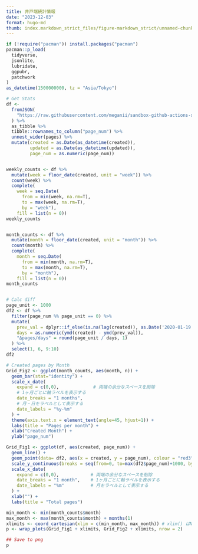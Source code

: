 ```yaml
---
title: 井戸端統計情報
date: "2023-12-03"
format: hugo-md
thumb: index.markdown_strict_files/figure-markdown_strict/unnamed-chunk-1-1.png
---
```


```r
if (!require("pacman")) install.packages("pacman")
pacman::p_load(
  tidyverse,
  jsonlite,
  lubridate,
  ggpubr,
  patchwork
)
as_datetime(1500000000, tz = "Asia/Tokyo")

# Get Stats
df <-
  fromJSON(
    "https://raw.githubusercontent.com/meganii/sandbox-github-actions-scheduler/main/villagepump/stats/pages.json"
  ) %>%
  as_tibble %>%
  tibble::rownames_to_column("page_num") %>%
  unnest_wider(pages) %>% 
  mutate(created = as.Date(as_datetime(created)),
         updated = as.Date(as_datetime(updated)),
         page_num = as.numeric(page_num))


weekly_counts <- df %>% 
  mutate(week = floor_date(created, unit = "week")) %>% 
  count(week) %>% 
  complete(
    week = seq.Date(
      from = min(week, na.rm=T),
      to = max(week, na.rm=T),
      by = "week"),
    fill = list(n = 0))
weekly_counts


month_counts <- df %>% 
  mutate(month = floor_date(created, unit = "month")) %>% 
  count(month) %>% 
  complete(
    month = seq.Date(
      from = min(month, na.rm=T),
      to = max(month, na.rm=T),
      by = "month"),
    fill = list(n = 0))
month_counts


# Calc diff
page_unit <- 1000
df2 <- df %>%
  filter(page_num %% page_unit == 0) %>%
  mutate(
    prev_val = dplyr::if_else(is.na(lag(created)), as.Date('2020-01-19'), lag(created)),
    days = as.numeric(ymd(created) - ymd(prev_val)),
    "Δpages/days" = round(page_unit / days, 1)
  ) %>% 
  select(1, 6, 9:10)
df2

# Created pages by Month
Grid_Fig2 <- ggplot(month_counts, aes(month, n)) +
  geom_bar(stat="identity") + 
  scale_x_date(
    expand = c(0,0),             # 両端の余分なスペースを削除
    # 1ヶ月ごとに軸ラベルを表示する
    date_breaks = "1 months",
    # 月・日をラベルとして表示する
    date_labels = "%y-%m"
  ) +
  theme(axis.text.x = element_text(angle=45, hjust=1)) +
  labs(title = "Pages per month") +
  xlab("Created Month") +
  ylab("page_num")

Grid_Fig1 <- ggplot(df, aes(created, page_num)) +
  geom_line() +
  geom_point(data= df2, aes(x = created, y = page_num), colour = "red3") +
  scale_y_continuous(breaks = seq(from=0, to=max(df2$page_num)+1000, by=1000)) +
  scale_x_date(
    expand = c(0,0),            # 両端の余分なスペースを削除
    date_breaks = "1 month",    # 1ヶ月ごとに軸ラベルを表示する
    date_labels = "%m"          # 月をラベルとして表示する
  ) + 
  xlab("") +
  labs(title = "Total pages")

min_month <- min(month_counts$month)
max_month <- max(month_counts$month) + months(1)
xlimits <- coord_cartesian(xlim = c(min_month, max_month)) # xlim() はNG
p <- wrap_plots(Grid_Fig1 + xlimits, Grid_Fig2 + xlimits, nrow = 2)

## Save to png
p
```